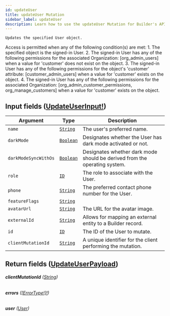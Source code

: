 ```yaml
---
id: updateUser
title: updateUser Mutation
sidebar_label: updateUser
description: Learn how to use the updateUser Mutation for Builder's API.
---
```


    Updates the specified User object.

Access is permitted when any of the following condition(s) are met: 1. The specified object is the signed-in User. 2. The signed-in User has any of the following permissions for the associated Organization: [org_admin_users] when a value for 'customer' does not exist on the object. 3. The signed-in User has any of the following permissions for the object's 'customer' attribute: [customer_admin_users] when a value for 'customer' exists on the object. 4. The signed-in User has any of the following permissions for the associated Organization: [org_admin_customer_permissions, org_manage_customers] when a value for 'customer' exists on the object.

## Input fields ([UpdateUserInput!](/docs/composer/builder/api/schema/input_object/UpdateUserInput.mdx))

| Argument             | Type                                       | Description                                                               |
| -------------------- | ------------------------------------------ | ------------------------------------------------------------------------- |
| `name`               | [`String`](/docs/composer/builder/api/schema/scalar/String.mdx)   | The user's preferred name.                                                |
| `darkMode`           | [`Boolean`](/docs/composer/builder/api/schema/scalar/Boolean.mdx) | Designates whether the User has dark mode activated or not.               |
| `darkModeSyncWithOs` | [`Boolean`](/docs/composer/builder/api/schema/scalar/Boolean.mdx) | Designates whether dark mode should be derived from the operating system. |
| `role`               | [`ID`](/docs/composer/builder/api/schema/scalar/ID.mdx)           | The role to associate with the User.                                      |
| `phone`              | [`String`](/docs/composer/builder/api/schema/scalar/String.mdx)   | The preferred contact phone number for the User.                          |
| `featureFlags`       | [`String`](/docs/composer/builder/api/schema/scalar/String.mdx)   |                                                                           |
| `avatarUrl`          | [`String`](/docs/composer/builder/api/schema/scalar/String.mdx)   | The URL for the avatar image.                                             |
| `externalId`         | [`String`](/docs/composer/builder/api/schema/scalar/String.mdx)   | Allows for mapping an external entity to a Builder record.              |
| `id`                 | [`ID`](/docs/composer/builder/api/schema/scalar/ID.mdx)           | The ID of the User to mutate.                                             |
| `clientMutationId`   | [`String`](/docs/composer/builder/api/schema/scalar/String.mdx)   | A unique identifier for the client performing the mutation.               |

## Return fields ([UpdateUserPayload](/docs/composer/builder/api/schema/object/UpdateUserPayload.mdx))

###### <b>clientMutationId</b> ([String](/docs/composer/builder/api/schema/scalar/String.mdx))

###### <b>errors</b> ([[ErrorType!]!](/docs/composer/builder/api/schema/object/ErrorType.mdx))

###### <b>user</b> ([User](/docs/composer/builder/api/schema/object/User.mdx))
